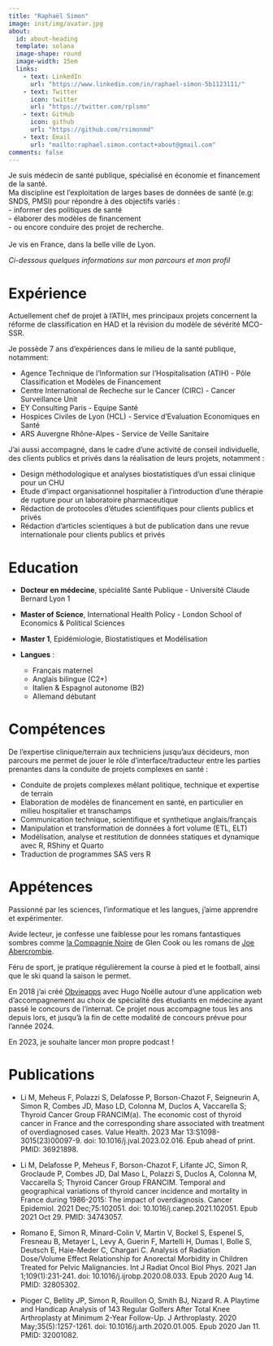 ```yaml
---
title: "Raphaël Simon"
image: inst/img/avatar.jpg
about:
  id: about-heading
  template: solana
  image-shape: round
  image-width: 15em
  links:
    - text: LinkedIn
      url: "https://www.linkedin.com/in/raphael-simon-5b1123111/"
    - text: Twitter
      icon: twitter
      url: "https://twitter.com/rplsmn"
    - text: GitHub
      icon: github
      url: "https://github.com/rsimonmd"
    - text: Email
      url: "mailto:raphael.simon.contact+about@gmail.com"
comments: false
---
```



:::{#about-heading}

Je suis médecin de santé publique, spécialisé en économie et financement de la santé.
<br>
Ma discipline est l'exploitation de larges bases de données de santé (e.g: SNDS, PMSI) pour répondre à des objectifs variés :  
- informer des politiques de santé  
- élaborer des modèles de financement  
- ou encore conduire des projet de recherche.  
<br>
Je vis en France, dans la belle ville de Lyon.

:::

_Ci-dessous quelques informations sur mon parcours et mon profil_
<br>

:::{.panel-tabset}

# Expérience

Actuellement chef de projet à l'ATIH, mes principaux projets concernent la réforme de classification en HAD et la révision du modèle de sévérité MCO-SSR.

Je possède 7 ans d'expériences dans le milieu de la santé publique, notamment:  

- Agence Technique de l'Information sur l'Hospitalisation (ATIH) - Pôle Classification et Modèles de Financement  
- Centre International de Recheche sur le Cancer (CIRC) - Cancer Surveillance Unit  
- EY Consulting Paris - Equipe Santé  
- Hospices Civiles de Lyon (HCL) - Service d'Evaluation Economiques en Santé  
- ARS Auvergne Rhône-Alpes - Service de Veille Sanitaire

J'ai aussi accompagné, dans le cadre d'une activité de conseil individuelle, des clients publics et privés dans la réalisation de leurs projets, notamment :  

- Design méthodologique et analyses biostatistiques d'un essai clinique pour un CHU  
- Etude d'impact organisationnel hospitalier à l'introduction d'une thérapie de rupture pour un laboratoire pharmaceutique  
- Rédaction de protocoles d'études scientifiques pour clients publics et privés  
- Rédaction d'articles scientiques à but de publication dans une revue internationale pour clients publics et privés

# Education

- **Docteur en médecine**, spécialité Santé Publique - Université Claude Bernard Lyon 1  

- **Master of Science**, International Health Policy - London School of Economics & Political Sciences  

- **Master 1**, Epidémiologie, Biostatistiques et Modélisation  

- **Langues** : 
  - Français maternel
  - Anglais bilingue (C2+)
  - Italien & Espagnol autonome (B2)
  - Allemand débutant

# Compétences

De l'expertise clinique/terrain aux techniciens jusqu'aux décideurs, mon parcours me permet de jouer le rôle d'interface/traducteur entre les parties prenantes dans la conduite de projets complexes en santé : 

- Conduite de projets complexes mêlant politique, technique et expertise de terrain 
- Elaboration de modèles de financement en santé, en particulier en milieu hospitalier et transchamps
- Communication technique, scientifique et synthetique anglais/français  
- Manipulation et transformation de données à fort volume (ETL, ELT)
- Modélisation, analyse et restitution de données statiques et dynamique avec R, RShiny et Quarto
- Traduction de programmes SAS vers R

# Appétences

Passionné par les sciences, l'informatique et les langues, j'aime apprendre et expérimenter.

Avide lecteur, je confesse une faiblesse pour les romans fantastiques sombres comme [la Compagnie Noire](https://www.goodreads.com/book/show/140671.The_Black_Company) de Glen Cook ou les romans de [Joe Abercrombie](https://joeabercrombie.com/).

Féru de sport, je pratique régulièrement la course à pied et le football, ainsi que le ski quand la saison le permet.

En 2018 j'ai créé [Obvieapps](https://obvieapps.fr) avec Hugo Noëlle autour d'une application web d'accompagnement au choix de spécialité des étudiants en médecine ayant passé le concours de l'ínternat. Ce projet nous accompagne tous les ans depuis lors, et jusqu'à la fin de cette modalité de concours prévue pour l'année 2024.

En 2023, je souhaite lancer mon propre podcast !

# Publications

- Li M, Meheus F, Polazzi S, Delafosse P, Borson-Chazot F, Seigneurin A, Simon R, Combes JD, Maso LD, Colonna M, Duclos A, Vaccarella S; Thyroid Cancer Group FRANCIM(a). The economic cost of thyroid cancer in France and the corresponding share associated with treatment of overdiagnosed cases. Value Health. 2023 Mar 13:S1098-3015(23)00097-9. doi: 10.1016/j.jval.2023.02.016. Epub ahead of print. PMID: 36921898. 

- Li M, Delafosse P, Meheus F, Borson-Chazot F, Lifante JC, Simon R, Groclaude P, Combes JD, Dal Maso L, Polazzi S, Duclos A, Colonna M, Vaccarella S; Thyroid Cancer Group FRANCIM. Temporal and geographical variations of thyroid cancer incidence and mortality in France during 1986-2015: The impact of overdiagnosis. Cancer Epidemiol. 2021 Dec;75:102051. doi: 10.1016/j.canep.2021.102051. Epub 2021 Oct 29. PMID: 34743057.

- Romano E, Simon R, Minard-Colin V, Martin V, Bockel S, Espenel S, Fresneau B, Metayer L, Levy A, Guerin F, Martelli H, Dumas I, Bolle S, Deutsch E, Haie-Meder C, Chargari C. Analysis of Radiation Dose/Volume Effect Relationship for Anorectal Morbidity in Children Treated for Pelvic Malignancies. Int J Radiat Oncol Biol Phys. 2021 Jan 1;109(1):231-241. doi: 10.1016/j.ijrobp.2020.08.033. Epub 2020 Aug 14. PMID: 32805302.

- Pioger C, Bellity JP, Simon R, Rouillon O, Smith BJ, Nizard R. A Playtime and Handicap Analysis of 143 Regular Golfers After Total Knee Arthroplasty at Minimum 2-Year Follow-Up. J Arthroplasty. 2020 May;35(5):1257-1261. doi: 10.1016/j.arth.2020.01.005. Epub 2020 Jan 11. PMID: 32001082.

:::
<!-- 
:::{.panel-tabset}



::: -->
